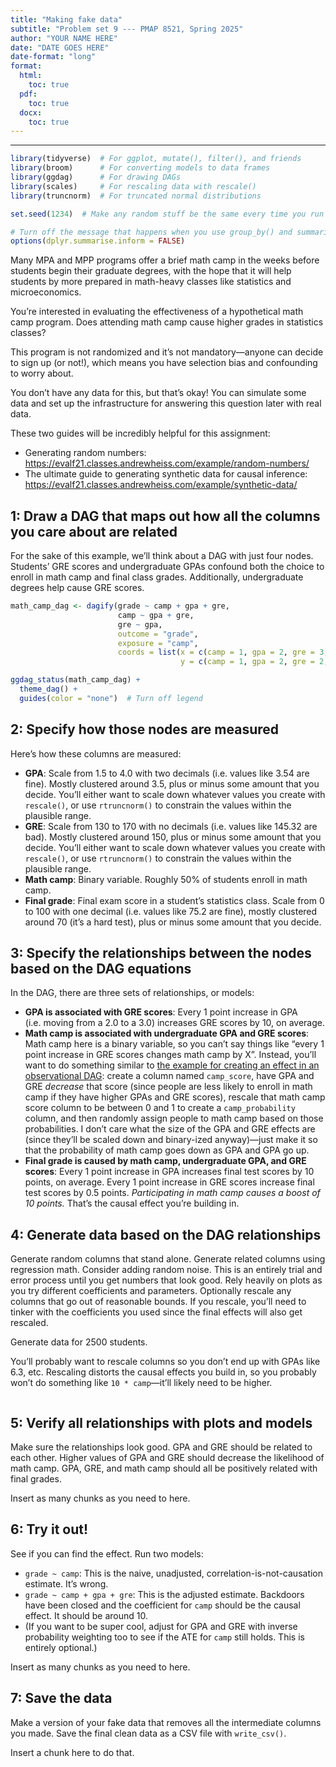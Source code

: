 ```yaml
---
title: "Making fake data"
subtitle: "Problem set 9 --- PMAP 8521, Spring 2025"
author: "YOUR NAME HERE"
date: "DATE GOES HERE"
date-format: "long"
format:
  html:
    toc: true
  pdf:
    toc: true
  docx:
    toc: true
---
```


---

```r
library(tidyverse)  # For ggplot, mutate(), filter(), and friends
library(broom)      # For converting models to data frames
library(ggdag)      # For drawing DAGs
library(scales)     # For rescaling data with rescale()
library(truncnorm)  # For truncated normal distributions

set.seed(1234)  # Make any random stuff be the same every time you run this

# Turn off the message that happens when you use group_by() and summarize()
options(dplyr.summarise.inform = FALSE)
```

Many MPA and MPP programs offer a brief math camp in the weeks before students begin their graduate degrees, with the hope that it will help students by more prepared in math-heavy classes like statistics and microeconomics. 

You're interested in evaluating the effectiveness of a hypothetical math camp program. Does attending math camp cause higher grades in statistics classes?

This program is not randomized and it's not mandatory—anyone can decide to sign up (or not!), which means you have selection bias and confounding to worry about.

You don't have any data for this, but that's okay! You can simulate some data and set up the infrastructure for answering this question later with real data.

These two guides will be incredibly helpful for this assignment:

- Generating random numbers: <https://evalf21.classes.andrewheiss.com/example/random-numbers/>
- The ultimate guide to generating synthetic data for causal inference: <https://evalf21.classes.andrewheiss.com/example/synthetic-data/>


## 1: Draw a DAG that maps out how all the columns you care about are related

For the sake of this example, we'll think about a DAG with just four nodes. Students' GRE scores and undergraduate GPAs confound both the choice to enroll in math camp and final class grades. Additionally, undergraduate degrees help cause GRE scores.

```r
math_camp_dag <- dagify(grade ~ camp + gpa + gre,
                        camp ~ gpa + gre,
                        gre ~ gpa,
                        outcome = "grade",
                        exposure = "camp",
                        coords = list(x = c(camp = 1, gpa = 2, gre = 3, grade = 4),
                                      y = c(camp = 1, gpa = 2, gre = 2, grade = 1)))

ggdag_status(math_camp_dag) +
  theme_dag() +
  guides(color = "none")  # Turn off legend
```


## 2: Specify how those nodes are measured

Here's how these columns are measured:

- **GPA**: Scale from 1.5 to 4.0 with two decimals (i.e. values like 3.54 are fine). Mostly clustered around 3.5, plus or minus some amount that you decide. You'll either want to scale down whatever values you create with `rescale()`, or use `rtruncnorm()` to constrain the values within the plausible range.
- **GRE**: Scale from 130 to 170 with no decimals (i.e. values like 145.32 are bad). Mostly clustered around 150, plus or minus some amount that you decide. You'll either want to scale down whatever values you create with `rescale()`, or use `rtruncnorm()` to constrain the values within the plausible range.
- **Math camp**: Binary variable. Roughly 50% of students enroll in math camp.
- **Final grade**: Final exam score in a student's statistics class. Scale from 0 to 100 with one decimal (i.e. values like 75.2 are fine), mostly clustered around 70 (it's a hard test), plus or minus some amount that you decide.

## 3: Specify the relationships between the nodes based on the DAG equations

In the DAG, there are three sets of relationships, or models:

- **GPA is associated with GRE scores**: Every 1 point increase in GPA (i.e. moving from a 2.0 to a 3.0) increases GRE scores by 10, on average.
- **Math camp is associated with undergraduate GPA and GRE scores**: Math camp here is a binary variable, so you can't say things like "every 1 point increase in GRE scores changes math camp by X". Instead, you'll want to do something similar to [the example for creating an effect in an observational DAG](https://evalf21.classes.andrewheiss.com/example/synthetic-data/#creating-an-effect-in-an-observational-dag): create a column named `camp_score`, have GPA and GRE *decrease* that score (since people are less likely to enroll in math camp if they have higher GPAs and GRE scores), rescale that math camp score column to be between 0 and 1 to create a `camp_probability` column, and then randomly assign people to math camp based on those probabilities. I don't care what the size of the GPA and GRE effects are (since they'll be scaled down and binary-ized anyway)—just make it so that the probability of math camp goes down as GPA and GPA go up.
- **Final grade is caused by math camp, undergraduate GPA, and GRE scores**: Every 1 point increase in GPA increases final test scores by 10 points, on average. Every 1 point increase in GRE scores increase final test scores by 0.5 points. *Participating in math camp causes a boost of 10 points.* That's the causal effect you're building in.

## 4: Generate data based on the DAG relationships

Generate random columns that stand alone. Generate related columns using regression math. Consider adding random noise. This is an entirely trial and error process until you get numbers that look good. Rely heavily on plots as you try different coefficients and parameters. Optionally rescale any columns that go out of reasonable bounds. If you rescale, you'll need to tinker with the coefficients you used since the final effects will also get rescaled.

Generate data for 2500 students.

You'll probably want to rescale columns so you don't end up with GPAs like 6.3, etc. Rescaling distorts the causal effects you build in, so you probably won't do something like `10 * camp`—it'll likely need to be higher.

```r

```


## 5: Verify all relationships with plots and models

Make sure the relationships look good. GPA and GRE should be related to each other. Higher values of GPA and GRE should decrease the likelihood of math camp. GPA, GRE, and math camp should all be positively related with final grades.

Insert as many chunks as you need to here.


## 6: Try it out!

See if you can find the effect. Run two models:

- `grade ~ camp`: This is the naive, unadjusted, correlation-is-not-causation estimate. It's wrong.
- `grade ~ camp + gpa + gre`: This is the adjusted estimate. Backdoors have been closed and the coefficient for `camp` should be the causal effect. It should be around 10.
- (If you want to be super cool, adjust for GPA and GRE with inverse probability weighting too to see if the ATE for `camp` still holds. This is entirely optional.)

Insert as many chunks as you need to here.


## 7: Save the data

Make a version of your fake data that removes all the intermediate columns you made. Save the final clean data as a CSV file with `write_csv()`.

Insert a chunk here to do that.
